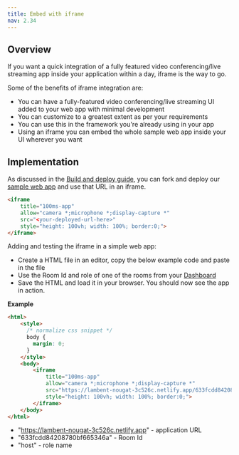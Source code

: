 ```yaml
---
title: Embed with iframe
nav: 2.34
---
```


## Overview

If you want a quick integration of a fully featured video conferencing/live streaming app inside your application within a day, iframe is the way to go.

Some of the benefits of iframe integration are:

-   You can have a fully-featured video conferencing/live streaming UI added to your web app with minimal development
-   You can customize to a greatest extent as per your requirements
-   You can use this in the framework you're already using in your app
-   Using an iframe you can embed the whole sample web app inside your UI wherever you want

## Implementation

As discussed in the [Build and deploy guide](/javascript/v2/get-started/react-sample-app/build-and-deploy), you can fork and deploy our [sample web app](https://github.com/100mslive/100ms-web/) and use that URL in an iframe.

```html
<iframe
    title="100ms-app"
    allow="camera *;microphone *;display-capture *"
    src="<your-deployed-url-here>"
    style="height: 100vh; width: 100%; border:0;">
</iframe>
```

Adding and testing the iframe in a simple web app:

-   Create a HTML file in an editor, copy the below example code and paste in the file
-   Use the Room Id and role of one of the rooms from your [Dashboard](https://dashboard.100ms.live/rooms)
-   Save the HTML and load it in your browser. You should now see the app in action.

**Example**

```html
<html>
    <style>
      /* normalize css snippet */
      body {
        margin: 0;
      }
    </style>
    <body>
        <iframe
            title="100ms-app"
            allow="camera *;microphone *;display-capture *"
            src="https://lambent-nougat-3c526c.netlify.app/633fcdd84208780bf665346a/host"
            style="height: 100vh; width: 100%; border:0;">
        </iframe>
    </body>
</html>
```

-   "https://lambent-nougat-3c526c.netlify.app" - application URL
-   "633fcdd84208780bf665346a" - Room Id
-   "host" - role name
